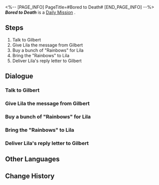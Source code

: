 <%-- [PAGE_INFO]
PageTitle=#Bored to Death#
[END_PAGE_INFO] --%>
{{Stub|Dialogue.}}
{{Mission Infobox
|id            = 3011113
|title         = 
|image         = <!--Mission Bored to Death.png-->
|type          = Daily
|event_name    = 
|chapter       = 
|requirements  = 
|summary       = <!--official mission summary from Fate's Atlas-->
|characters    = Gilbert; Lila; Trailblazer; Vaska
|startLocation = [[<!--starting world-->]] - [[<!--starting area-->]]
|world         = <!--starting world-->
|area          = <!--starting area-->
|prev          = 
|next          = 
|exp           = 
|credits       = 5000
|stellarJade   = 
|other         = {{Card List|}}
}}
'''''Bored to Death''''' is a [[Daily Mission]]<!--in [world]-->.

==Steps==
# Talk to Gilbert
# Give Lila the message from Gilbert
# Buy a bunch of "Rainbows" for Lila
# Bring the "Rainbows" to Lila
# Deliver Lila's reply letter to Gilbert

<!--
==Gameplay Notes==

--><!--
==Trial Character==

-->
==Dialogue==
{{Stub Dialogue}}
===Talk to Gilbert===
{{Mission Description|type=daily|location=<!--to be added-->|Gilbert from the Silvermane Guard Restricted Zone seems troubled. Go talk to him.}}
{{Dialogue Start}}
:{{tx}}
{{Dialogue End}}

===Give Lila the message from Gilbert===
{{Mission Description|type=daily|location=<!--to be added-->|update|Gilbert finally finishes his letter to his family. Do him another favor and deliver this letter to his daughter Lila living in the Administrative District.}}
{{Dialogue Start}}
:{{tx}}
{{Dialogue End}}

===Buy a bunch of "Rainbows" for Lila===
{{Mission Description|type=daily|location=<!--to be added-->|update|After reading her father's letter, Lila immediately understands his thoughts.<br />She plans to write a letter back and asks you to buy a bunch of "Rainbows" at the Florist.}}
{{Dialogue Start}}
:{{tx}}
{{Dialogue End}}

===Bring the "Rainbows" to Lila===
{{Mission Description|type=daily|location=<!--to be added-->|update|You have obtained the flowers. Go back to Lila to see if she has finished the letter.}}
{{Dialogue Start}}
:{{tx}}
{{Dialogue End}}

===Deliver Lila's reply letter to Gilbert===
{{Mission Description|type=daily|location=<!--to be added-->|update|Lila has finished the letter. Bring it back to Gilbert in the restricted zone, who is waiting eagerly. Family is the most beautiful thing in the world, right?}}
{{Dialogue Start}}
:{{tx}}
{{Dialogue End}}

==Other Languages==
{{Other Languages
|en   = Bored to Death
|zhs  = 百无聊赖
|zht  = 百無聊賴
|ja   = 味気ない日々
|ko   = 따분한 나날
|es   = Aburrimiento mortal
|fr   = Ennui mortel
|ru   = Смертельная скука
|th   = เบื่อหน่ายเกินทน
|vi   = Tâm Trạng Chán Chường
|de   = Zu Tode gelangweilt
|id   = Super Bosan
|pt   = Tédio de Matar
}}

==Change History==
{{Change History|1.0}}
